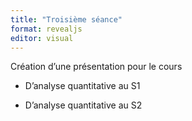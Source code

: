 ```yaml
---
title: "Troisième séance"
format: revealjs
editor: visual
---
```


Création d'une présentation pour le cours

-   D'analyse quantitative au S1

-   D'analyse quantitative au S2
